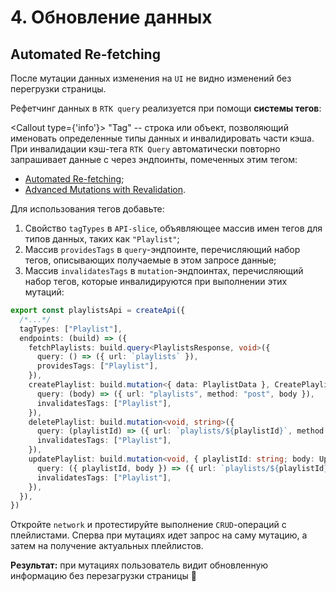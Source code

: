 
# 4. Обновление данных

## Automated Re-fetching

После мутации данных изменения на `UI` не видно изменений без перегрузки страницы.

Рефетчинг данных в `RTK query` реализуется при помощи **системы тегов**:

<Callout type={'info'}>
  "Tag" -- строка или объект, позволяющий именовать определенные типы данных и инвалидировать части кэша.
  При инвалидации кэш-тега `RTK Query` автоматически повторно запрашивает данные с через эндпоинты, помеченных этим
  тегом:

- [Automated Re-fetching](https://redux-toolkit.js.org/rtk-query/usage/automated-refetching);
- [Advanced Mutations with
  Revalidation](https://redux-toolkit.js.org/rtk-query/usage/mutations#advanced-mutations-with-revalidation).

</Callout>

Для использования тегов добавьте:

1. Свойство `tagTypes` в `API-slice`, объявляющее массив имен тегов для типов данных, таких как `"Playlist"`;
2. Массив `providesTags` в `query`-эндпоинте, перечисляющий набор тегов, описывающих получаемые в этом запросе данные;
3. Массив `invalidatesTags` в `mutation`-эндпоинтах, перечисляющий набор тегов, которые инвалидируются при выполнении
   этих мутаций:

```ts filename="playlistsApi.ts" {3, 7, 11, 15, 19}
export const playlistsApi = createApi({
  /*...*/
  tagTypes: ["Playlist"],
  endpoints: (build) => ({
    fetchPlaylists: build.query<PlaylistsResponse, void>({
      query: () => ({ url: `playlists` }),
      providesTags: ["Playlist"],
    }),
    createPlaylist: build.mutation<{ data: PlaylistData }, CreatePlaylistArgs>({
      query: (body) => ({ url: "playlists", method: "post", body }),
      invalidatesTags: ["Playlist"],
    }),
    deletePlaylist: build.mutation<void, string>({
      query: (playlistId) => ({ url: `playlists/${playlistId}`, method: "delete" }),
      invalidatesTags: ["Playlist"],
    }),
    updatePlaylist: build.mutation<void, { playlistId: string; body: UpdatePlaylistArgs }>({
      query: ({ playlistId, body }) => ({ url: `playlists/${playlistId}`, method: "put", body }),
      invalidatesTags: ["Playlist"],
    }),
  }),
})
```

Откройте `network` и протестируйте выполнение `CRUD`-операций с плейлистами. Сперва при
мутациях идет запрос на саму мутацию, а затем на получение актуальных плейлистов.

**Результат:** при мутациях пользователь видит обновленную информацию без перезагрузки страницы 🚀
